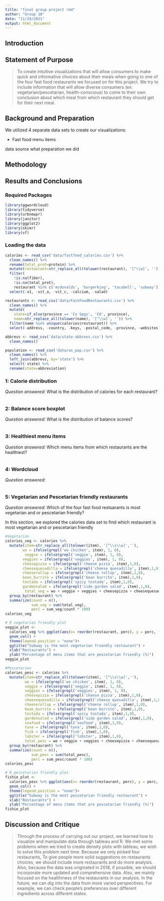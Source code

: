 ```yaml
---
title: "final group project rmd"
author: "Group 10"
date: "11/29/2021"
output: html_document
---
```


## Introduction 


## Statement of Purpose 
> To create intuitive visualizations that will allow consumers to make quick and informative choices about their meals when going to one of the four fast food restaurants we focused on for this project. We try to include information that will allow diverse consumers (ex: vegetarian/pescetarian, health-conscious) to come to their own conclusion about which meal from which restaurant they should get for their next meal. 

## Background and Preparation
We utilized 4 separate data sets to create our visualizations: 

- Fast food menu items 

data source 
what preparation we did 

## Methodology 

## Results and Conclusions

### Required Packages
```r
library(ggwordcloud)
library(tidyverse)
library(urbnmapr)
library(janitor)
library(ggplot2)
library(skimr)
library(sf)
```

### Loading the data 
```r
calories <- read_csv('data/fastfood_calories.csv') %>%
  clean_names() %>%
  rename(total_prot=protein) %>%
  mutate(restaurant=str_replace_all(tolower(restaurant), '[^\\w]', '')) %>%
  filter(
    !is.na(fiber),
    !is.na(total_prot),
    restaurant %in% c('mcdonalds', 'burgerking', 'tacobell', 'subway')) %>%
  select(-x1, -vit_a, -vit_c, -calcium, -salad)

restaurants <- read_csv('data/FastFoodRestaurants.csv') %>%
  clean_names() %>%
  mutate(
    state=if_else(province == 'Co Spgs', 'CO', province),
    name=str_replace_all(tolower(name), '[^\\w]', '')) %>%
  filter(name %in% unique(calories$restaurant)) %>%
  select(-address, -country, -keys, -postal_code, -province, -websites)

abbrevs <- read_csv('data/state-abbrevs.csv') %>%
  clean_names()

population <- read_csv('data/us_pop.csv') %>%
  clean_names() %>%
  left_join(abbrevs, by='state') %>%
  select(-state) %>%
  rename(state=abbreviation)
```

### 1: Calorie distribution 
*Question answered:* What is the distribution of calories for each restaurant? 

```r

```

### 2: Balance score boxplot 
*Question answered:* What is the distribution of balance scores? 

```r

```

### 3: Healthiest menu items 
*Question answered:* Which menu items from which restaurants are the healthiest? 

```r

```

### 4: Wordcloud 
*Question answered:* 
```r

```

### 5: Vegetarian and Pescetarian friendly restaurants
*Question answered:* Which of the four fast food restuarants is most vegetarian and or pescetarian friendly? 

In this section, we explored the calories data set to find which restaurant is most vegetarian and or pescetarian friendly 

```r
#Vegetarian 
calories_veg <- calories %>% 
  mutate(item=str_replace_all(tolower(item), '[^\\s\\w]',''),
        wo = ifelse(grepl('wo chicken', item), 1, 0),
         veggie = ifelse(grepl('veggie', item), 1, 0),
        veggies = ifelse(grepl('veggies', item), 1, 0),
        cheesepizza = ifelse(grepl('cheese pizza', item),1,0),
        cheesequesadilla = ifelse(grepl('cheese quesadilla', item),1,0),
        cheeserollup = ifelse(grepl('cheese rollup', item),1,0),
        bean_burrito = ifelse(grepl('bean burrito', item),1,0),
        tostada = ifelse(grepl('spicy tostada', item),1,0),
        gardensalad = ifelse(grepl('side garden salad', item),1,0),
         total_veg = wo + veggie + veggies + cheesepizza + cheesequesadilla + cheeserollup + bean_burrito + tostada + gardensalad) %>%
  group_by(restaurant) %>% 
  summarize(count = n(),
            sum_veg = sum(total_veg), 
            perc = sum_veg/count * 100) 
calories_veg

# R vegetarian friendly plot 
veggie_plot <- 
  calories_veg %>% ggplot(aes(x= reorder(restaurant, perc), y = perc, fill=factor(ifelse(restaurant=="subway","Highlighted","Normal")))) + 
  geom_col() + 
  theme(legend.position = "none")+
  ggtitle("Subway is the most vegetarian friendly restaurant") +
  xlab("Restaurants") + 
  ylab("Percentage of menu items that are pescetarian friendly (%)") 
veggie_plot

#Pescetarian 
calories_pesc <- calories %>% 
  mutate(item=str_replace_all(tolower(item), '[^\\s\\w]',''),
         wo = ifelse(grepl('wo chicken', item), 1, 0),
         veggie = ifelse(grepl('veggie', item), 1, 0),
         veggies = ifelse(grepl('veggies', item), 1, 0),
         cheesepizza = ifelse(grepl('cheese pizza', item),1,0),
         cheesequesadilla = ifelse(grepl('cheese quesadilla', item),1,0),
         cheeserollup = ifelse(grepl('cheese rollup', item),1,0),
         bean_burrito = ifelse(grepl('bean burrito', item),1,0),
         tostada = ifelse(grepl('spicy tostada', item),1,0),
         gardensalad = ifelse(grepl('side garden salad', item),1,0),
         seafood = ifelse(grepl('seafood', item),1,0),
         tuna = ifelse(grepl('tuna', item),1,0),
         fish = ifelse(grepl('fish', item),1,0),
         lobster = ifelse(grepl('lobster', item),1,0),
         total_pesc = wo + veggie + veggies + cheesepizza + cheesequesadilla + cheeserollup + bean_burrito + tostada + gardensalad + seafood + tuna + fish + lobster) %>%
  group_by(restaurant) %>% 
  summarize(count = n(),
            sum_pesc = sum(total_pesc), 
            perc = sum_pesc/count * 100)
calories_pesc

# R pescetarian friendly plot 
fishie_plot <- 
  calories_pesc %>% ggplot(aes(x= reorder(restaurant, perc), y = perc, fill=factor(ifelse(restaurant=="subway","Highlighted","Normal")))) + 
  geom_col() + 
  theme(legend.position = "none")+
  ggtitle("Subway is the most pescetarian friendly restaurant") +
  xlab("Restaurants") + 
  ylab("Percentage of menu items that are pescetarian friendly (%)")
fishie_plot 
```

## Discussion and Critique

> Through the process of carrying out our project, we learned how to visualize and manipulate data through tableau and R.  We met some problems when we tried to create density plots with tableau, we wish to solve this problem next time. Because we only picked four restaurants, To give people more solid suggestions on restaurants choices, we should include more restaurants and do more analysis. Also, because the data was originated in 2018, if possible, we should incorporate more updated and comprehensive data. Also, we mainly focused on the healthiness of the restaurants in our analysis. In the future, we can dig into the data from more varied perspectives. For example, we can check people's preferences over different ingredients across different states.
